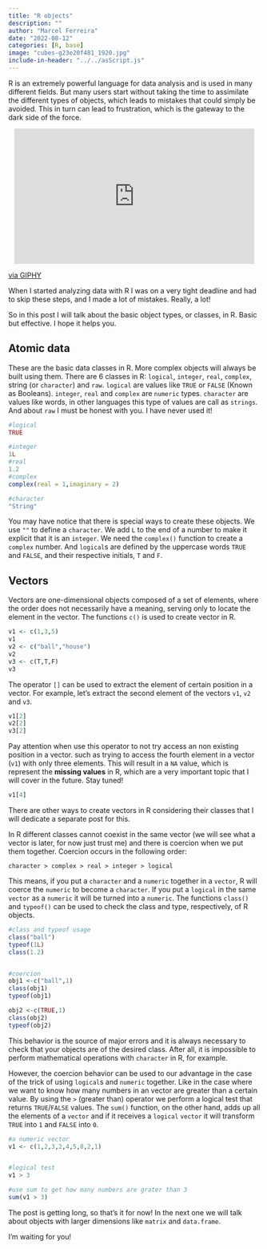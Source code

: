 ```yaml
---
title: "R objects"
description: ""
author: "Marcel Ferreira"
date: "2022-08-12"
categories: [R, base]
image: "cubes-g23e20f481_1920.jpg"
include-in-header: "../../asScript.js"
---
```


```{=html}
<script async src="https://pagead2.googlesyndication.com/pagead/js/adsbygoogle.js?client=ca-pub-9124147692602552"
     crossorigin="anonymous"></script>
```
R is an extremely powerful language for data analysis and is used in many different fields. But many users start without taking the time to assimilate the different types of objects, which leads to mistakes that could simply be avoided. This in turn can lead to frustration, which is the gateway to the dark side of the force.

<center>

<iframe src="https://giphy.com/embed/l3diT8stVH9qImalO" width="480" height="270" frameBorder="0" class="giphy-embed" allowFullScreen>

</iframe>

</center>

<p><a href="https://giphy.com/gifs/starwars-star-wars-revenge-of-the-sith-l3diT8stVH9qImalO">via GIPHY</a></p>

When I started analyzing data with R I was on a very tight deadline and had to skip these steps, and I made a lot of mistakes. Really, a lot!

So in this post I will talk about the basic object types, or classes, in R. Basic but effective. I hope it helps you.

## Atomic data

These are the basic data classes in R. More complex objects will always be built using them. There are 6 classes in R: `logical`, `integer`, `real`, `complex`, string (or `character`) and `raw`. `logical` are values like `TRUE` or `FALSE` (Known as Booleans). `integer`, `real` and `complex` are `numeric` types. `character` are values like words, in other languages this type of values are call as `strings`. And about `raw` I must be honest with you. I have never used it!

```r
#logical
TRUE

#integer
1L
#real
1.2
#complex
complex(real = 1,imaginary = 2)

#character
"String"
```

You may have notice that there is special ways to create these objects. We use `""` to define a `character`. We add `L` to the end of a number to make it explicit that it is an `integer`. We need the `complex()` function to create a `complex` number. And `logical`s are defined by the uppercase words `TRUE` and `FALSE`, and their respective initials, `T` and `F`.

## Vectors

Vectors are one-dimensional objects composed of a set of elements, where the order does not necessarily have a meaning, serving only to locate the element in the vector. The functions `c()` is used to create vector in R.

```r
v1 <- c(1,3,5)
v1
v2 <- c("ball","house")
v2
v3 <- c(T,T,F)
v3
```

The operator `[]` can be used to extract the element of certain position in a vector. For example, let's extract the second element of the vectors `v1`, `v2` and `v3`.

```r
v1[2]
v2[2]
v3[2]
```

Pay attention when use this operator to not try access an non existing position in a vector. such as trying to access the fourth element in a vector (`v1`) with only three elements. This will result in a `NA` value, which is represent the **missing values** in R, which are a very important topic that I will cover in the future. Stay tuned!

```r
v1[4]
```

There are other ways to create vectors in R considering their classes that I will dedicate a separate post for this.

In R different classes cannot coexist in the same vector (we will see what a vector is later, for now just trust me) and there is coercion when we put them together. Coercion occurs in the following order:

`character > complex > real > integer > logical`

This means, if you put a `character` and a `numeric` together in a `vector`, R will coerce the `numeric` to become a `character`. If you put a `logical` in the same `vector` as a `numeric` it will be turned into a `numeric`. The functions `class()` and `typeof()` can be used to check the class and type, respectively, of R objects.

```r
#class and typeof usage
class("ball")
typeof(1L)
class(1.2)


#coercion
obj1 <-c("ball",1)
class(obj1)
typeof(obj1)

obj2 <-c(TRUE,1)
class(obj2)
typeof(obj2)
```

This behavior is the source of major errors and it is always necessary to check that your objects are of the desired class. After all, it is impossible to perform mathematical operations with `character` in R, for example.

However, the coercion behavior can be used to our advantage in the case of the trick of using `logical`s and `numeric` together. Like in the case where we want to know how many numbers in an vector are greater than a certain value. By using the `>` (greater than) operator we perform a logical test that returns `TRUE`/`FALSE` values. The `sum()` function, on the other hand, adds up all the elements of a `vector` and if it receives a `logical` `vector` it will transform `TRUE` into `1` and `FALSE` into `0`.

```r
#a numeric vector
v1 <- c(1,2,3,2,4,5,8,2,1)


#logical test
v1 > 3

#use sum to get how many numbers are grater than 3
sum(v1 > 3)
```

The post is getting long, so that's it for now! In the next one we will talk about objects with larger dimensions like `matrix` and `data.frame`.

I'm waiting for you!

